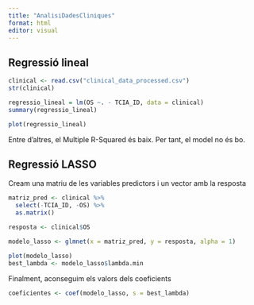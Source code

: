 ```yaml
---
title: "AnalisiDadesCliniques"
format: html
editor: visual
---
```



## Regressió lineal

```r
clinical <- read.csv("clinical_data_processed.csv")
str(clinical)
```

```r
regressio_lineal = lm(OS ~. - TCIA_ID, data = clinical)
summary(regressio_lineal)

```
```r
plot(regressio_lineal)
```

Entre d'altres, el Multiple R-Squared és baix. Per tant, el model no és bo. 

## Regressió LASSO

Cream una matriu de  les variables predictors i un vector amb la resposta

```r
matriz_pred <- clinical %>% 
  select(-TCIA_ID, -OS) %>% 
  as.matrix()

resposta <- clinical$OS
```

```r
modelo_lasso <- glmnet(x = matriz_pred, y = resposta, alpha = 1)
```

```r
plot(modelo_lasso)
best_lambda <- modelo_lasso$lambda.min
```

Finalment, aconseguim els valors dels coeficients

```r
coeficientes <- coef(modelo_lasso, s = best_lambda)
```

